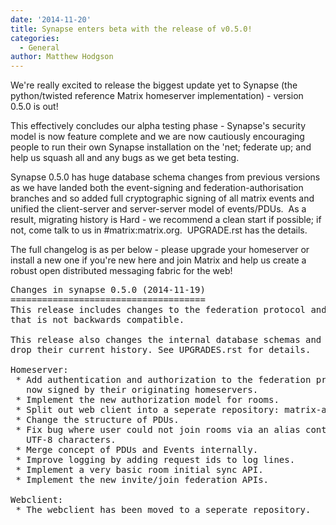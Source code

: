 ```yaml
---
date: '2014-11-20'
title: Synapse enters beta with the release of v0.5.0!
categories:
  - General
author: Matthew Hodgson
---
```


We're really excited to release the biggest update yet to Synapse (the python/twisted reference Matrix homeserver implementation) - version 0.5.0 is out!

This effectively concludes our alpha testing phase - Synapse's security model is now feature complete and we are now cautiously encouraging people to run their own Synapse installation on the 'net; federate up; and help us squash all and any bugs as we get beta testing.

Synapse 0.5.0 has huge database schema changes from previous versions as we have landed both the event-signing and federation-authorisation branches and so added full cryptographic signing of all matrix events and unified the client-server and server-server model of events/PDUs.  As a result, migrating history is Hard - we recommend a clean start if possible; if not, come talk to us in #matrix:matrix.org.  UPGRADE.rst has the details.

The full changelog is as per below - please upgrade your homeserver or install a new one if you're new here and join Matrix and help us create a robust open distributed messaging fabric for the web!

<pre>
Changes in synapse 0.5.0 (2014-11-19)
=====================================
This release includes changes to the federation protocol and client-server API
that is not backwards compatible.

This release also changes the internal database schemas and so requires servers to
drop their current history. See UPGRADES.rst for details.

Homeserver:
 * Add authentication and authorization to the federation protocol. Events are
   now signed by their originating homeservers.
 * Implement the new authorization model for rooms.
 * Split out web client into a seperate repository: matrix-angular-sdk.
 * Change the structure of PDUs.
 * Fix bug where user could not join rooms via an alias containing 4-byte
   UTF-8 characters.
 * Merge concept of PDUs and Events internally.
 * Improve logging by adding request ids to log lines.
 * Implement a very basic room initial sync API.
 * Implement the new invite/join federation APIs.

Webclient:
 * The webclient has been moved to a seperate repository.
</pre>